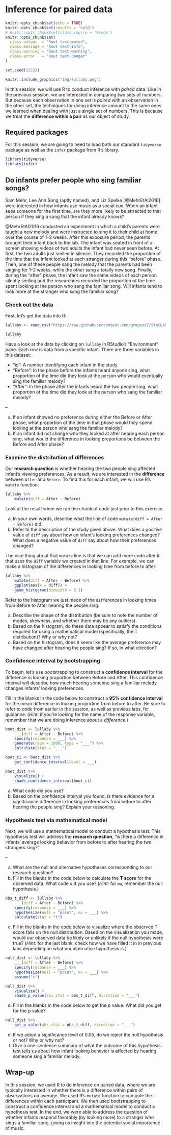 # Inference for paired data {#lab11}

```r
knitr::opts_chunk$set(echo = TRUE)
knitr::opts_chunk$set(results = 'hold')
# knitr::opts_chunk$set(class.source = 'Rcode')
knitr::opts_chunk$set(
  class.output  = "Rout text-muted",
  class.message = "Rout text-info",
  class.warning = "Rout text-warning",
  class.error   = "Rout text-danger"
)

set.seed(12222)
```

```r
knitr::include_graphics("img/lullaby.png")
```

In this session, we will use R to conduct inference with *paired* data.  Like in the previous session, we are interested in comparing two sets of numbers.  But because each observation in one set is *paired* with an observation in the other set, the techniques for doing inference amount to the same ones we learned when dealing with just a single set of numbers.  This is because we treat the **difference within a pair** as our object of study.

## Required packages

For this session, we are going to need to load both our standard `tidyverse` package as well as the `infer` package from R's library.

```r
library(tidyverse)
library(infer)
```

## Do infants prefer people who sing familiar songs?

Sam Mehr, Lee Ann Song (aptly named), and Liz Spelke [@MehrEtAl2016] were interested in how infants use music as a social cue.  When an infant sees someone for the first time, are they more likely to be attracted to that person if they sing a song that the infant already knows?

@MehrEtAl2016 conducted an experiment in which a child's parents were taught a new melody and were instructed to sing it to their child at home over the course of 1--2 weeks.  After this exposure period, the parents brought their infant back to the lab.  The infant was seated in front of a screen showing videos of two adults the infant had never seen before.  At first, the two adults just smiled in silence.  They recorded the proportion of the time that the infant looked at each stranger during this "before" phase.  Then, one of these people sang the melody that the parents had been singing for 1--2 weeks, while the other sang a totally new song.  Finally, during the "after" phase, the infant saw the same videos of each person silently smiling and the researchers recorded the proportion of the time spent looking at the person who sang the familiar song.  Will infants tend to look more at the stranger who sang the familiar song?

### Check out the data

First, let's get the data into R:

```r
lullaby <- read_csv("https://raw.githubusercontent.com/gregcox7/StatLabs/main/data/lullaby_wide.csv")

lullaby
```

Have a look at the data by clicking on `lullaby` in RStudio's "Environment" pane.  Each row is data from a specific infant.  There are three variables in this dataset:

* "id": A number identifying each infant in the study.
* "Before": In the phase before the infants heard anyone sing, what proportion of the time did they look at the person who would eventually sing the familiar melody?
* "After": In the phase after the infants heard the two people sing, what proportion of the time did they look at the person who sang the familiar melody?

::: {.exercise}

--

a. If an infant showed no preference during either the Before or After phase, what proportion of the time in that phase would they spend looking at the person who sang the familiar melody?
b. If an infant did not change who they looked at after hearing each person sing, what would the difference in looking proportions be between the Before and After phase?

:::

### Examine the distribution of differences

Our **research question** is whether hearing the two people sing affected infant's viewing preferences.  As a result, we are interested in the **difference** between `After` and `Before`.  To find this for each infant, we will use R's `mutate` function:

```r
lullaby %>%
    mutate(diff = After - Before)
```

::: {.exercise}

Look at the result when we ran the chunk of code just prior to this exercise.

a. In your own words, describe what the line of code `mutate(diff = After - Before)` did.
b. Refer to the description of the study given above.  What does a positive value of `diff` say about how an infant's looking preferences changed?  What does a negative value of `diff` say about how their preferences changed?

:::

The nice thing about that `mutate` line is that we can add more code after it that uses the `diff` variable we created in that line.  For example, we can make a histogram of the differences in looking time from before to after:

```r
lullaby %>%
    mutate(diff = After - Before) %>%
    ggplot(aes(x = diff)) +
    geom_histogram(binwidth = 0.1)
```

::: {.exercise}

Refer to the histogram we just made of the `diff`erences in looking times from Before to After hearing the people sing.

a. Describe the shape of the distribution (be sure to note the number of modes, skewness, and whether there may be any outliers).
b. Based on the histogram, do these data appear to satisfy the conditions required for using a mathematical model (specifically, the T distribution)?  Why or why not?
c. Based on the histogram, does it seem like the average preference may have changed after hearing the people sing?  If so, in what direction?

:::

### Confidence interval by bootstrapping

To begin, let's use bootstrapping to construct a **confidence interval** for the difference in looking proportion between Before and After.  This confidence interval will describe how much hearing someone sing a familiar melody changes infants' looking preferences.

::: {.exercise}

Fill in the blanks in the code below to construct a **95% confidence interval** for the mean difference in looking proportion from before to after.  Be sure to refer to code from earlier in the session, as well as previous labs, for guidance.  (*Hint:* if you're looking for the name of the response variable, remember that we are doing inference about a *difference*.)

```r
boot_dist <- lullaby %>%
    ___(diff = After - Before) %>%
    specify(response = ___) %>%
    generate(reps = 1000, type = "___") %>%
    calculate(stat = "___")

boot_ci <- boot_dist %>%
    get_confidence_interval(level = ___)

boot_dist %>%
    visualize() +
    shade_confidence_interval(boot_ci)
```

a. What code did you use?
b. Based on the confidence interval you found, is there evidence for a significance difference in looking preferences from before to after hearing the people sing?  Explain your reasoning.

:::

### Hypothesis test via mathematical model

Next, we will use a mathematical model to conduct a hypothesis test.  This hypothesis test will address the **research question**, "is there a difference in infants' average looking behavior from before to after hearing the two strangers sing?"

::: {.exercise}

--

a. What are the null and alternative hypotheses corresponding to our research question?
b. Fill in the blanks in the code below to calculate the **T score** for the observed data.  What code did you use?  (*Hint:* for `mu`, remember the null hypothesis.)

```r
obs_t_diff <- lullaby %>%
    ___(diff = After - Before) %>%
    specify(response = ___) %>%
    hypothesize(null = "point", mu = ___) %>%
    calculate(stat = "t")
```

c. Fill in the blanks in the code below to visualize where the observed T score falls on the null distribution.  Based on the visualization you made, would our observed data be likely or unlikely if the null hypothesis were true?  (*Hint:* for the last blank, check how we have filled it in in previous labs depending on what our alternative hypothesis is.)

```r
null_dist <- lullaby %>%
    ___(diff = After - Before) %>%
    specify(response = ___) %>%
    hypothesize(null = "point", mu = ___) %>%
    assume("t")

null_dist %>%
    visualize() +
    shade_p_value(obs_stat = obs_t_diff, direction = "___")
```

d. Fill in the blanks in the code below to get the $p$ value.  What did you get for the $p$ value?

```r
null_dist %>%
    get_p_value(obs_stat = obs_t_diff, direction = "___")
```

e. If we adopt a significance level of 0.05, do we reject the null hypothesis or not?  Why or why not?
f. Give a one-sentence summary of what the outcome of this hypothesis test tells us about how infant looking behavior is affected by hearing someone sing a familiar melody.

:::

## Wrap-up

In this session, we used R to do inference on paired data, where we are typically interested in whether there is a difference within pairs of observations on average.  We used R's `mutate` function to compute the differences within each participant.  We then used bootstrapping to construct a confidence interval and a mathematical model to conduct a hypothesis test.  In the end, we were able to address the question of whether infants respond favorably (by looking more) to a stranger who sings a familiar song, giving us insight into the potential social importance of music.